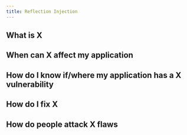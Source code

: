 ```yaml
---
title: Reflection Injection
---
```


## What is X

## When can X affect my application

## How do I know if/where my application has a X vulnerability

## How do I fix X

## How do people attack X flaws